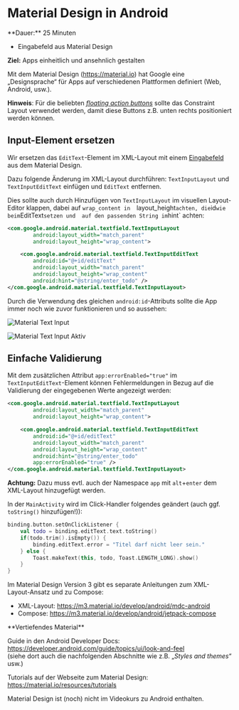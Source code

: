 
# Material Design in Android

<Callout>
  **Dauer:** 25 Minuten

  - Eingabefeld aus Material Design

  **Ziel:** Apps einheitlich und ansehnlich gestalten
</Callout>

Mit dem Material Design (https://material.io) 
hat Google eine „Designsprache“ für Apps auf 
verschiedenen Plattformen definiert 
(Web, Android, usw.).

**Hinweis**: Für die beliebten 
[_floating action buttons_](https://developer.android.com/guide/topics/ui/floating-action-button) sollte 
das Constraint Layout verwendet werden, damit
diese Buttons z.B. unten rechts positioniert werden
können.

## Input-Element ersetzen

Wir ersetzen das `EditText`-Element im XML-Layout
mit einem [Eingabefeld](https://material.io/components/text-fields) aus dem Material Design.

Dazu folgende Änderung im XML-Layout durchführen: 
`TextInputLayout` und `TextInputEditText` einfügen
und `EditText` entfernen.

Dies sollte auch durch Hinzufügen von `TextInputLayout`
im visuellen Layout-Editor klappen, dabei auf `wrap_content in 
`layout_height` achten, die `id` wie beim `EditText` setzen und 
auf den passenden String im `hint` achten:

```xml
<com.google.android.material.textfield.TextInputLayout
        android:layout_width="match_parent"
        android:layout_height="wrap_content">

    <com.google.android.material.textfield.TextInputEditText
        android:id="@+id/editText"
        android:layout_width="match_parent"
        android:layout_height="wrap_content"
        android:hint="@string/enter_todo" />
</com.google.android.material.textfield.TextInputLayout>
```

Durch die Verwendung des gleichen 
`android:id`-Attributs sollte die App immer noch 
wie zuvor funktionieren und so aussehen:

![Material Text Input](/images/mobile/android/material-text-input1.png)

![Material Text Input Aktiv](/images/mobile/android/material-text-input2.png)

## Einfache Validierung

Mit dem zusätzlichen Attribut 
`app:errorEnabled="true"` im 
`TextInputEditText`-Element können 
Fehlermeldungen in Bezug auf die Validierung 
der eingegebenen Werte angezeigt werden:

```xml
<com.google.android.material.textfield.TextInputLayout
        android:layout_width="match_parent"
        android:layout_height="wrap_content">

    <com.google.android.material.textfield.TextInputEditText
        android:id="@+id/editText"
        android:layout_width="match_parent"
        android:layout_height="wrap_content"
        android:hint="@string/enter_todo" 
        app:errorEnabled="true" />
</com.google.android.material.textfield.TextInputLayout>
```

**Achtung:** Dazu muss evtl. auch der Namespace `app` mit `alt`+`enter` 
dem XML-Layout hinzugefügt werden.

In der `MainActivity` wird im Click-Handler
folgendes geändert (auch ggf. `toString()` hinzufügen!)):

```kotlin
binding.button.setOnClickListener {
    val todo = binding.editText.text.toString()
    if(todo.trim().isEmpty()) {
        binding.editText.error = "Titel darf nicht leer sein."
    } else {
        Toast.makeText(this, todo, Toast.LENGTH_LONG).show()
    }
}
```

<Callout type="error" emoji="‼️">
Im Material Design Version 3 gibt es separate Anleitungen zum XML-Layout-Ansatz 
und zu Compose:

- XML-Layout: https://m3.material.io/develop/android/mdc-android
- Compose: https://m3.material.io/develop/android/jetpack-compose
</Callout>

<Callout type="warning">
**Vertiefendes Material**

Guide in den Android Developer Docs: 
https://developer.android.com/guide/topics/ui/look-and-feel \
(siehe dort auch die nachfolgenden Abschnitte wie
z.B. „_Styles and themes_“ usw.)

Tutorials auf der Webseite zum Material Design:
https://material.io/resources/tutorials

Material Design ist (noch) nicht im Videokurs 
zu Android enthalten.
</Callout>
